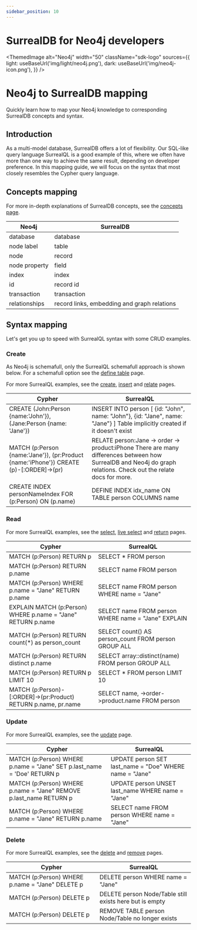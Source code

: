 ```yaml
---
sidebar_position: 10
---
```



# SurrealDB for Neo4j developers

<ThemedImage
  alt="Neo4j"
  width="50"
  className="sdk-logo"
  sources={{
    light: useBaseUrl('img/light/neo4j.png'),
    dark: useBaseUrl('img/neo4j-icon.png'),
  }}
/>

# Neo4j to SurrealDB mapping

Quickly learn how to map your Neo4j knowledge to corresponding SurrealDB concepts and syntax.

## Introduction
As a multi-model database, SurrealDB offers a lot of flexibility. Our SQL-like query language SurrealQL is a good example of this, where we often have more than one way to achieve the same result, depending on developer preference. In this mapping guide, we will focus on the syntax that most closely resembles the Cypher query language.

## Concepts mapping
For more in-depth explanations of SurrealDB concepts, see the [concepts page](/docs/surrealdb/introduction/concepts).

| Neo4j         | SurrealDB                                   |
|---------------|---------------------------------------------|
| database      | database                                    |
| node label    | table                                       |
| node          | record                                      |
| node property | field                                       |
| index         | index                                       |
| id            | record id                                   |
| transaction   | transaction                                 |
| relationships | record links, embedding and graph relations |

## Syntax mapping
Let's get you up to speed with SurrealQL syntax with some CRUD examples.

### Create
As Neo4j is schemafull, only the SurrealQL schemafull approach is shown below. For a schemafull option see the [define table](/docs/surrealdb/surrealql/statements/define/table) page.

For more SurrealQL examples, see the [create](/docs/surrealdb/surrealql/statements/create), [insert](/docs/surrealdb/surrealql/statements/insert) and [relate](/docs/surrealdb/surrealql/statements/relate) pages.

| Cypher                                                                                 | SurrealQL                                                                                                                                                        |
|----------------------------------------------------------------------------------------|------------------------------------------------------------------------------------------------------------------------------------------------------------------|
| CREATE (John:Person {name:'John'}), (Jane:Person {name: 'Jane'})                       | INSERT INTO person [     {id: "John", name: "John"},     {id: "Jane", name: "Jane"} ] Table implicitly created if it doesn't exist                               |
| MATCH (p:Person {name:'Jane'}), (pr:Product {name:'iPhone'}) CREATE (p)-[:ORDER]->(pr) | RELATE person:Jane -> order -> product:iPhone There are many differences between how SurrealDB and Neo4j do graph relations. Check out the relate docs for more. |
| CREATE INDEX personNameIndex FOR (p:Person) ON (p.name)                                | DEFINE INDEX idx_name  ON TABLE person COLUMNS name                                                                                                              |

### Read
For more SurrealQL examples, see the [select](/docs/surrealdb/surrealql/statements/select), [live select](/docs/surrealdb/surrealql/statements/live-select) and [return](https://surrealdb.com/docs/surrealql/statements/return) pages.

| Cypher                                                         | SurrealQL                                            |
|----------------------------------------------------------------|------------------------------------------------------|
| MATCH (p:Person) RETURN p                                      | SELECT * FROM person                                 |
| MATCH (p:Person) RETURN p.name                                 | SELECT name  FROM person                             |
| MATCH (p:Person) WHERE p.name = "Jane" RETURN p.name           | SELECT name FROM person WHERE name = "Jane"          |
| EXPLAIN MATCH (p:Person) WHERE p.name = "Jane" RETURN p.name   | SELECT name FROM person WHERE name = "Jane" EXPLAIN  |
| MATCH (p:Person) RETURN count(*) as person_count               | SELECT count() AS person_count FROM person GROUP ALL |
| MATCH (p:Person) RETURN distinct p.name                        | SELECT array::distinct(name) FROM person GROUP ALL   |
| MATCH (p:Person) RETURN p LIMIT 10                             | SELECT * FROM person LIMIT 10                        |
| MATCH (p:Person)-[:ORDER]->(pr:Product) RETURN p.name, pr.name | SELECT name, ->order->product.name FROM person       |


### Update
For more SurrealQL examples, see the [update](/docs/surrealdb/surrealql/statements/update) page.

| Cypher                                                                     | SurrealQL                                               |
|----------------------------------------------------------------------------|---------------------------------------------------------|
| MATCH (p:Person)  WHERE p.name = "Jane"  SET p.last_name = 'Doe'  RETURN p | UPDATE person SET last_name = "Doe" WHERE name = "Jane" |
| MATCH (p:Person)   WHERE p.name = "Jane"   REMOVE p.last_name RETURN p     | UPDATE person UNSET last_name WHERE name = "Jane"       |
| MATCH (p:Person) WHERE p.name = "Jane" RETURN p.name                       | SELECT name FROM person WHERE name = "Jane"             |

### Delete
For more SurrealQL examples, see the [delete](/docs/surrealdb/surrealql/statements/delete) and [remove](/docs/surrealdb/surrealql/statements/remove) pages.

| Cypher                                            | SurrealQL                                               |
|---------------------------------------------------|---------------------------------------------------------|
| MATCH (p:Person)  WHERE p.name = "Jane"  DELETE p | DELETE person WHERE name = "Jane"                       |
| MATCH (p:Person)  DELETE p                        | DELETE person Node/Table still exists here but is empty |
| MATCH (p:Person)  DELETE p                        | REMOVE TABLE person Node/Table no longer exists         |